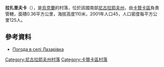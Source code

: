 {{coord|47|52|51|N|32|47|3|E|scale:100000|display=title}}

'''拉扎里夫卡'''（{{lang-uk|Лазарівка}}），是[[烏克蘭|烏克蘭]]的村落，位於該國南部[[尼古拉耶夫州|尼古拉耶夫州]]，由[[卡贊卡區|卡贊卡區]]負責管轄，面積0.36平方公里，海拔高度110米，2001年人口45，人口密度每平方公里125人。

==參考資料==
* [http://weather.in.ua/ua/nikolaevskaja/13011 Погода в селі Лазарівка] {{Wayback|url=http://weather.in.ua/ua/nikolaevskaja/13011 |date=20111221084206 }}

[[Category:尼古拉耶夫州村落|Category:尼古拉耶夫州村落]]
[[Category:卡贊卡區村落|Category:卡贊卡區村落]]


{{Mykolaiv-geo-stub}}